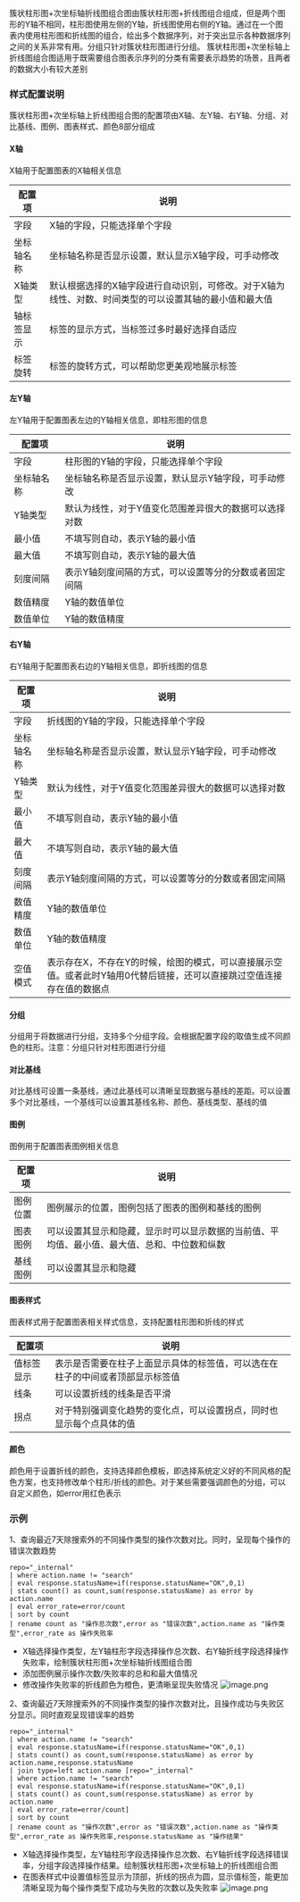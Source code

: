 簇状柱形图+次坐标轴折线图组合图由簇状柱形图+折线图组合组成，但是两个图形的Y轴不相同，柱形图使用左侧的Y轴，折线图使用右侧的Y轴。通过在一个图表内使用柱形图和折线图的组合，绘出多个数据序列，对于突出显示各种数据序列之间的关系非常有用。分组只针对簇状柱形图进行分组。
簇状柱形图+次坐标轴上折线图组合图适用于既需要组合图表示序列的分类有需要表示趋势的场景，且两者的数据大小有较大差别

### **样式配置说明**
簇状柱形图+次坐标轴上折线图组合图的配置项由X轴、左Y轴、右Y轴、分组、对比基线、图例、图表样式、颜色8部分组成

#### **X轴**
X轴用于配置图表的X轴相关信息

|配置项|说明|
|-|-|
|字段|X轴的字段，只能选择单个字段|
|坐标轴名称|坐标轴名称是否显示设置，默认显示X轴字段，可手动修改|
|X轴类型|默认根据选择的X轴字段进行自动识别，可修改。对于X轴为线性、对数、时间类型的可以设置其轴的最小值和最大值|
|轴标签显示|标签的显示方式，当标签过多时最好选择自适应|
|标签旋转|标签的旋转方式，可以帮助您更美观地展示标签|


#### **左Y轴**
左Y轴用于配置图表左边的Y轴相关信息，即柱形图的信息

|配置项|说明|
|-|-|
|字段|柱形图的Y轴的字段，只能选择单个字段|
|坐标轴名称|坐标轴名称是否显示设置，默认显示Y轴字段，可手动修改|
|Y轴类型|默认为线性，对于Y值变化范围差异很大的数据可以选择对数|
|最小值|不填写则自动，表示Y轴的最小值|
|最大值|不填写则自动，表示Y轴的最大值|
|刻度间隔|表示Y轴刻度间隔的方式，可以设置等分的分数或者固定间隔|
|数值精度|Y轴的数值单位|
|数值单位|Y轴的数值精度|


#### **右Y轴**
右Y轴用于配置图表右边的Y轴相关信息，即折线图的信息

|配置项|说明|
|-|-|
|字段|折线图的Y轴的字段，只能选择单个字段|
|坐标轴名称|坐标轴名称是否显示设置，默认显示Y轴字段，可手动修改|
|Y轴类型|默认为线性，对于Y值变化范围差异很大的数据可以选择对数|
|最小值|不填写则自动，表示Y轴的最小值|
|最大值|不填写则自动，表示Y轴的最大值|
|刻度间隔|表示Y轴刻度间隔的方式，可以设置等分的分数或者固定间隔|
|数值精度|Y轴的数值单位|
|数值单位|Y轴的数值精度|
|空值模式|表示存在X，不存在Y的时候，绘图的模式，可以直接展示空值。或者此时Y轴用0代替后链接，还可以直接跳过空值连接存在值的数据点|

#### **分组**
分组用于将数据进行分组，支持多个分组字段。会根据配置字段的取值生成不同颜色的柱形。注意：分组只针对柱形图进行分组

#### **对比基线**
对比基线可设置一条基线，通过此基线可以清晰呈现数据与基线的差距。可以设置多个对比基线，一个基线可以设置其基线名称、颜色、基线类型、基线的值

#### **图例**
图例用于配置图表图例相关信息

|配置项|说明|
|-|-|
|图例位置|图例展示的位置，图例包括了图表的图例和基线的图例|
|图表图例|可以设置其显示和隐藏，显示时可以显示数据的当前值、平均值、最小值、最大值、总和、中位数和纵数|
|基线图例|可以设置其显示和隐藏|

#### **图表样式**
图表样式用于配置图表相关样式信息，支持配置柱形图和折线的样式

|配置项|说明|
|-|-|
|值标签显示|表示是否需要在柱子上面显示具体的标签值，可以选在在柱子的中间或者顶部显示标签值|
|线条|可以设置折线的线条是否平滑|
|拐点|对于特别强调变化趋势的变化点，可以设置拐点，同时也显示每个点具体的值|

#### **颜色**
颜色用于设置折线的颜色，支持选择颜色模板，即选择系统定义好的不同风格的配色方案，也支持修改单个柱形/折线的颜色。对于某些需要强调颜色的分组，可以自定义颜色，如error用红色表示



### **示例**

1、查询最近7天除搜索外的不同操作类型的操作次数对比。同时，呈现每个操作的错误次数趋势
```
repo="_internal"
| where action.name != "search"
| eval response.statusName=if(response.statusName="OK",0,1)
| stats count() as count,sum(response.statusName) as error by action.name
| eval error_rate=error/count
| sort by count
| rename count as "操作总次数",error as "错误次数",action.name as "操作类型",error_rate as 操作失败率

```
- X轴选择操作类型，左Y轴柱形字段选择操作总次数、右Y轴折线字段选择操作失败率，绘制簇状柱形图+次坐标轴折线图组合图
- 添加图例展示操作次数/失败率的总和和最大值情况
- 修改操作失败率的折线颜色为橙色，更清晰呈现失败情况
![image.png](https://dn-odum9helk.qbox.me/Fj8Hie-t8YdprvpRKYeP_2J8S71Z)


2、查询最近7天除搜索外的不同操作类型的操作次数对比，且操作成功与失败区分显示。同时直观呈现错误率的趋势
```
repo="_internal"
| where action.name != "search"
| eval response.statusName=if(response.statusName="OK",0,1)
| stats count() as count,sum(response.statusName) as error by action.name,response.statusName
| join type=left action.name [repo="_internal"
| where action.name != "search"
| eval response.statusName=if(response.statusName="OK",0,1)
| stats count() as count,sum(response.statusName) as error by action.name
| eval error_rate=error/count]
| sort by count
| rename count as "操作次数",error as "错误次数",action.name as "操作类型",error_rate as 操作失败率,response.statusName as "操作结果"
```
- X轴选择操作类型，左Y轴柱形字段选择操作总次数、右Y轴折线字段选择错误率，分组字段选择操作结果。绘制簇状柱形图+次坐标轴上的折线图组合图
- 在图表样式中设置值标签显示为顶部，折线的拐点为圆，显示值标签，能更加清晰呈现为每个操作类型下成功与失败的次数以及失败率
![image.png](https://dn-odum9helk.qbox.me/FpI-tX2iB0VJeGjsFhwqYB-JLcO4)




